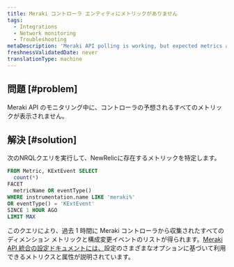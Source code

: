 ```yaml
---
title: Meraki コントローラ エンティティにメトリックがありません
tags:
  - Integrations
  - Network monitoring
  - Troubleshooting
metaDescription: 'Meraki API polling is working, but expected metrics are missing.'
freshnessValidatedDate: never
translationType: machine
---
```


## 問題 [#problem]

Meraki API のモニタリング中に、コントローラの予想されるすべてのメトリックが表示されません。

## 解決 [#solution]

次のNRQLクエリを実行して、NewRelicに存在するメトリックを特定します。

```sql
FROM Metric, KExtEvent SELECT
  count(*)
FACET
  metricName OR eventType()
WHERE instrumentation.name LIKE 'meraki%'
OR eventType() = 'KExtEvent'
SINCE 1 HOUR AGO
LIMIT MAX
```

このクエリにより、過去 1 時間に Meraki コントローラから収集されたすべてのディメンション メトリックと構成変更イベントのリストが得られます。[Meraki API 統合の設定ドキュメントには、](/docs/network-performance-monitoring/advanced/advanced-config/#meraki)設定のさまざまなオプションに基づいて利用できるメトリクスと属性が説明されています。